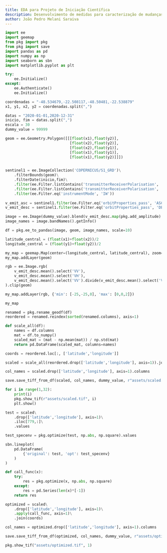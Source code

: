 ```yaml
---
title: EDA para Projeto de Iniciação Científica
description: Desenvolvimento de medidas para caracterização de mudanças em séries temporais de imagens SAR com apoio de Aprendizado de Máquina
author: João Pedro Melani Saraiva
---
```


```python
import ee
import geemap
from pkg import pkg
from pkg import save
import pandas as pd
import numpy as np
import seaborn as sbn
import matplotlib.pyplot as plt
```


```python
try:
    ee.Initialize()
except:
    ee.Authenticate()
    ee.Initialize()

coordenadas = "-48.534679,-22.508117,-48.50481,-22.538879"
x1, y1, x2, y2 = coordenadas.split(",")

datas = "2020-01-01,2020-12-31"
inicio, fim = datas.split(",")
escala = 30
dummy_value = 99999

geom = ee.Geometry.Polygon([[[float(x1),float(y2)],
                             [float(x2),float(y2)],
                             [float(x2),float(y1)],
                             [float(x1),float(y1)],
                             [float(x1),float(y2)]]])


sentinel1 = ee.ImageCollection('COPERNICUS/S1_GRD')\
    .filterBounds(geom)\
    .filterDate(inicio,fim)\
    .filter(ee.Filter.listContains('transmitterReceiverPolarisation', 'VV'))\
    .filter(ee.Filter.listContains('transmitterReceiverPolarisation', 'VH'))\
    .filter(ee.Filter.eq('instrumentMode', 'IW'))
    
v_emit_asc = sentinel1.filter(ee.Filter.eq('orbitProperties_pass', 'ASCENDING'))
v_emit_desc = sentinel1.filter(ee.Filter.eq('orbitProperties_pass', 'DESCENDING'))

image = ee.Image(dummy_value).blend(v_emit_desc.map(pkg.add_amplitude).select('amplitude').toBands())
image_names = image.bandNames().getInfo()

df = pkg.ee_to_pandas(image, geom, image_names, scale=10)
```

```python
latitude_central = (float(x1)+float(x2))/2
longitude_central = (float(y1)+float(y2))/2

my_map = geemap.Map(center=(longitude_central, latitude_central), zoom=13)
my_map.addLayer(geom)

rgb = ee.Image.rgb(
    v_emit_desc.mean().select('VV'),
    v_emit_desc.mean().select('VH'),
    v_emit_desc.mean().select('VV').divide(v_emit_desc.mean().select('VH'))
).clip(geom)

my_map.addLayer(rgb, {'min': [-25,-25,0], 'max': [0,0,2]})

my_map
```

```python
renamed = pkg.rename_geodf(df)
reordered = renamed.reindex(sorted(renamed.columns), axis=1) 
```


```python
def scale_all(df):
    names = df.columns
    mat = df.to_numpy()
    scaled_mat = (mat - np.mean(mat)) / np.std(mat)
    return pd.DataFrame(scaled_mat, columns=names)

coords = reordered.loc[:, ['latitude','longitude']]

scaled = scale_all(reordered.drop(['latitude','longitude'], axis=1)).join(coords)
```


```python
col_names = scaled.drop(['latitude','longitude'], axis=1).columns

save.save_tiff_from_df(scaled, col_names, dummy_value, r"assets/scaled.tif", "EPSG:4326")
```

```python
for i in range(1,32):
    print(i)
    pkg.show_tif(r"assets/scaled.tif", i)
    plt.show()
```

```python
test = scaled\
    .drop(['latitude','longitude'], axis=1)\
    .iloc[779,:]\
    .values

test_specenv = pkg.optimize(test, np.abs, np.square).values

sbn.lineplot(
    pd.DataFrame(
        {'original': test, 'opt': test_specenv}
    )
)
```

```python
def call_func(x):
    try:
        res = pkg.optimize(x, np.abs, np.square)
    except:
        res = pd.Series(len(x)*[-1])
    return res

optimized = scaled\
    .drop(['latitude','longitude'], axis=1)\
    .apply(call_func, axis=1)\
    .join(coords)
```


```python
col_names = optimized.drop(['latitude','longitude'], axis=1).columns

save.save_tiff_from_df(optimized, col_names, dummy_value, r"assets/optimized.tif", "EPSG:4326")
```


```python
pkg.show_tif("assets/optimized.tif", 1)
```